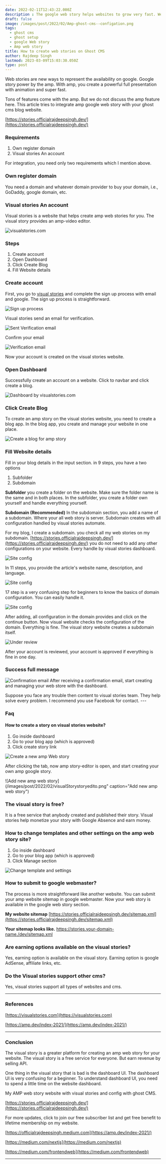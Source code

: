 ```yaml
---
date: 2022-02-11T12:43:22.000Z
description : The google web story helps websites to grow very fast. We enable AMP web stories on your website for free in the post.
draft: false
image: /images/post/2022/02/Amp-ghost-cms--configation.png
tags:
  - ghost cms
  - ghost setup
  - google Web story
  - Amp web story
title: How to create web stories on Ghost CMS
author: Rajdeep Singh
lastmod: 2023-03-09T15:03:30.050Z
type: post
---
```



Web stories are new ways to represent the availability on google. Google story
power by the amp. With amp, you create a powerful full presentation with
animation and super fast.

Tons of features come with the amp. But we do not discuss the amp feature here.
This article tries to integrate amp google web story with your ghost cms blog
website.

[https://stories.officialrajdeepsingh.dev/](https://stories.officialrajdeepsingh.dev/)

### Requirements

1. Own register domain
2. Visual stories An account

For integration, you need only two requirements which I mention above.

### Own register domain

You need a domain and whatever domain provider to buy your domain, i.e.,
GoDaddy, google domain, etc.

### Visual stories An account

Visual stories is a website that helps create amp web stories for you. The
visual story provides an amp-video editor.

![visualstories.com](/images/post/2022/02/visualStory2.png "visualstories.com")

### Steps

1. Create account
2. Open Dashboard
3. Click Create Blog
4. Fill Website details

### Create account

First, you go to [visual stories](https://visualstories.com/signup) and complete
the sign up process with email and google. The sign up process is straightforward.

![Sign up process](/images/post/2022/02/visualStorysignup.png "Sign up process")

Visual stories send an email for verification.

![Sent Verification email](/images/post/2022/02/visualStoryemailverification.png "Sent Verification email")

Confirm your email

![Verification email](/images/post/2022/02/visualStoryemailverificationonemail.png "Verification email")

Now your account is created on the visual stories website.

### Open Dashboard

Successfully create an account on a website. Click to navbar and click create a
blog.

![Dashboard by visualstories.com](/images/post/2022/02/visualStory-dashboard.png "Dashboard by visualstories.com")

### Click Create Blog

To create an amp story on the visual stories website, you need to create a blog
app. In the blog app, you create and manage your website in one place.

![Create a blog for amp story](/images/post/2022/02/visualStorycreateblog.png "Create a blog for amp story")

### Fill Website details

Fill in your blog details in the input section. in 9 steps, you have a two
options

1. Subfolder
2. Subdomain

**Subfolder** you create a folder on the website. Make sure the folder name is
the same and in both places. In the subfolder, you create a folder own yourself
and handle everything yourself.

**Subdomain (Recommended)** In the subdomain section, you add a name of a
subdomain. Where your all web story is server. Subdomain creates with all
configuration handled by visual stories automate.

For my blog, I create a subdomain. you check all my web stories on my subdomain.
[https://stories.officialrajdeepsingh.dev/](https://stories.officialrajdeepsingh.dev/)
you do not need to add any other configurations on your website. Every handle by
visual stories dashboard.

![Site config](/images/post/2022/02/visualStoryblogconfig-1.png "Site config")

In 11 steps, you provide the article's website name, description, and language.

![Site config](/images/post/2022/02/visualStoryblogconfig2.png "Site config")

17 step is a very confusing step for beginners to know the basics of domain
configuration. You can easily handle it.

![Site config](/images/post/2022/02/visualStoryblogconfig3.png "Site config")

After adding, all configuration in the domain provides and click on the continue
button. Now visual website checks the configuration of the domain. Everything is
fine. The visual story website creates a subdomain itself.

![Under review](/images/post/2022/02/visualStoryfinsh.png "Under review")

After your account is reviewed, your account is approved if everything is fine
in one day.

### Success full message

![Confirmation email](/images/post/2022/02/visualStorysuceesfull-1.png "Confirmation email")
After receiving a confirmation email, start creating and managing your web store
with the dashboard.

<Alert>
Suppose you face any trouble then content to visual stories team. They help solve every problem. I recommend you use Facebook for contact.
</Alert>
---

### Faq

#### How to create a story on visual stories website?

1. Go inside dashboard
2. Go to your blog app (which is approved)
3. Click create story link

![Create a new amp Web story](/images/post/2022/02/visualStorycreatestory.png "Create a new amp Web story")

After clicking the tab, now amp story-editor is open, and start creating your
own amp google story.

![Add new amp web story](/images/post/2022/02/visualStorystoryedito.png" caption="Add new amp web story")

### The visual story is free?

It is a free service that anybody created and published their story. Visual
stories help monetize your story with Google Absence and earn money.

### How to change templates and other settings on the amp web story site?

1. Go inside dashboard
2. Go to your blog app (which is approved)
3. Click Manage section

![Change template and settings](/images/post/2022/02/visualStorySetting.png "Change template and settings")

### How to submit to google webmaster?

The process is more straightforward like another website. You can submit your
amp website sitemap in google webmaster. Now your web story is available in the
google web story section.

**My website sitemap**
[https://stories.officialrajdeepsingh.dev/sitemap.xml](https://stories.officialrajdeepsingh.dev/sitemap.xml)

**Your sitemap looks like.** https://stories.your-domain-name./dev/sitemap.xml

### Are earning options available on the visual stories?

Yes, earning option is available on the visual story. Earning option is google
AdSense, affiliate links, etc.

### Do the Visual stories support other cms?

Yes, visual stories support all types of websites and cms.

---

### References

[https://visualstories.com](https://visualstories.com)

[https://amp.dev/index-2021/](https://amp.dev/index-2021/)

---

### Conclusion

The visual story is a greater platform for creating an amp web story for your
website. The visual story is a free service for everyone. But earn revenue by
selling API.

One thing in the visual story that is bad is the dashboard UI. The dashboard UI
is very confusing for a beginner. To understand dashboard UI, you need to spend
a little time on the website dashboard.

My AMP web story website with visual stories and config with ghost CMS.

[https://stories.officialrajdeepsingh.dev/](https://stories.officialrajdeepsingh.dev/)

For more updates, click to join our free subscriber list and get free benefit to
lifetime membership on my website.

[https://officialrajdeepsingh.medium.com](https://amp.dev/index-2021/)

[https://medium.com/nextjs](https://medium.com/nextjs)

[https://medium.com/frontendweb](https://medium.com/frontendweb)

---
